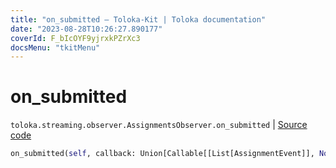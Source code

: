 ```yaml
---
title: "on_submitted — Toloka-Kit | Toloka documentation"
date: "2023-08-28T10:26:27.890177"
coverId: F_bIcOYF9yjrxkPZrXc3
docsMenu: "tkitMenu"
---
```


# on_submitted

`toloka.streaming.observer.AssignmentsObserver.on_submitted` | [Source code](https://github.com/Toloka/toloka-kit/blob/v1.2.1/src/streaming/observer.py#L397)

```python
on_submitted(self, callback: Union[Callable[[List[AssignmentEvent]], None], Callable[[List[AssignmentEvent]], Awaitable[None]]])
```